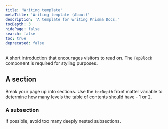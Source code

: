 ```yaml
---
title: 'Writing template'
metaTitle: 'Writing template (About)'
description: 'A template for writing Prisma Docs.'
tocDepth: 3
hidePage: false
search: false
toc: true
deprecated: false
---
```


<TopBlock>

A short introduction that encourages visitors to read on. The `TopBlock` component is required for styling purposes.

</TopBlock>

## A section

Break your page up into sections. Use the `tocDepth` front matter variable to determine how many levels the table of contents should have - 1 or 2.

### A subsection

If possible, avoid too many deeply nested subsections.
